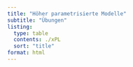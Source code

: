 ```yaml
---
title: "Höher parametrisierte Modelle"
subtitle: "Übungen"
listing: 
  type: table
  contents: ./xPL
  sort: "title"
format: html
---
```


